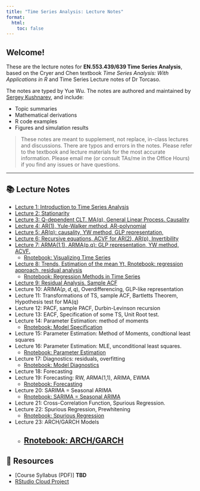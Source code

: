 ```yaml
---
title: "Time Series Analysis: Lecture Notes"
format:
  html:
    toc: false
---
```


## Welcome!

These are the lecture notes for **EN.553.439/639 Time Series Analysis**, based on the Cryer and Chen textbook *Time Series Analysis: With Applications in R* and Time Series Lecture notes of Dr Torcaso.

The notes are typed by Yue Wu. The notes are authored and maintained by [Sergey Kushnarev](about.qmd), and include:

- Topic summaries
- Mathematical derivations
- R code examples
- Figures and simulation results

> These notes are meant to supplement, not replace, in-class lectures and discussions.
> There are typos and errors in the notes. Please refer to the textbook and lecture materials for the most accurate information. Please email me (or consult TAs/me in the Office Hours) if you find any issues or have questions.

---

## 📚 Lecture Notes

- [Lecture 1: Introduction to Time Series Analysis](TSA-Lecture01.qmd)
- [Lecture 2: Stationarity](TSA-Lecture02.qmd)
- [Lecture 3: Q-dependent CLT. MA(q), General Linear Process. Causality](TSA-Lecture03.qmd)
- [Lecture 4: AR(1), Yule-Walker method, AR-polynomial](TSA-Lecture04.qmd)
- [Lecture 5: AR(p): causality, YW method, GLP representation, ](TSA-Lecture05.qmd)
- [Lecture 6: Recursive equations, ACVF for AR(2), AR(p), Invertibility](TSA-Lecture06.qmd)
- [Lecture 7: ARMA(1,1), ARMA(p,q): GLP representation, YW method, ACVF.](TSA-Lecture07.qmd)
  - [Rnotebook: Visualizing Time Series](TSA-Lecture07-plots.qmd)
- [Lecture 8: Trends, Estimation of the mean Yt, Rnotebook: regression approach, residual analysis](TSA-Lecture08.qmd)
  - [Rnotebook: Regression Methods in Time Series](TSA-Lecture08-regression-methods.qmd)
- [Lecture 9: Residual Analysis. Sample ACF](TSA-Lecture09.qmd)
- Lecture 10: ARIMA($p,d,q$), Overdifferencing, GLP-like representation
- Lecture 11: Transformations of TS, sample ACF, Bartletts Theorem, Hypothesis test for MA(q)
- Lecture 12: PACF, sample PACF, Durbin-Levinson recursion
- Lecture 13: EACF, Specification of some TS, Unit Root test.
- Lecture 14: Parameter Estimation: method of moments
  - [Rnotebook: Model Specification](TSA-Lecture14-model-specification.qmd)
- Lecture 15: Parameter Estimation: Method of Moments, condtional least squares
- Lecture 16: Parameter Estimation: MLE, unconditional least squares.
  - [Rnotebook: Parameter Estimation](TSA-Lecture16-parameter-estimation.qmd)
- Lecture 17: Diagnostics: residuals, overfitting
  - [Rnotebook: Model Diagnostics](TSA-Lecture17-model-diagnostics.qmd)
- Lecture 18: Forecasting
- Lecture 19: Forecasting: RW, ARMA(1,1), ARIMA, EWMA
  - [Rnotebook: Forecasting](TSA-Lecture19-forecasting.qmd)
- Lecture 20: SARIMA = Seasonal ARIMA
  - [Rnotebook: SARIMA = Seasonal ARIMA](TSA-Lecture20-sarima.qmd)
- Lecture 21: Cross-Correlation Function, Spurious Regression.
- Lecture 22: Spurious Regression, Prewhitening
  - [Rnotebook: Spurious Regression](TSA-Lecture22-spurious.qmd)
- Lecture 23: ARCH/GARCH Models
  - [Rnotebook: ARCH/GARCH](TSA-Lecture23-arch-garch.qmd)
---

## 🔗 Resources

- [Course Syllabus (PDF)] **TBD**
- [RStudio Cloud Project](https://posit.cloud/)


